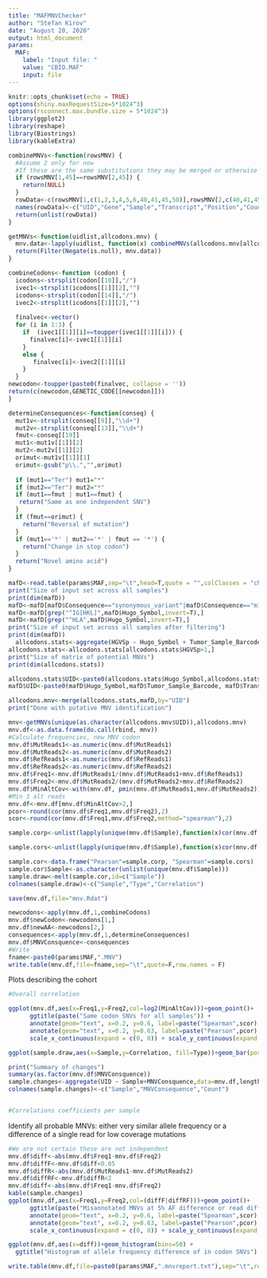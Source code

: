 ```yaml
---
title: "MAFMNVChecker"
author: "Stefan Kirov"
date: "August 20, 2020"
output: html_document
params: 
  MAF:
    label: "Input file: "
    value: "CBIO.MAF"
    input: file
---
```


```r
knitr::opts_chunk$set(echo = TRUE)
options(shiny.maxRequestSize=5*1024^3)
options(rsconnect.max.bundle.size = 5*1024^3)
library(ggplot2)
library(reshape)
library(Biostrings)
library(kableExtra)

```

```r


combineMNVs<-function(rowsMNV) {
  #Assume 2 only for now
  #If these are the same substitutions they may be merged or otherwise ineligible
  if (rowsMNV[1,45]==rowsMNV[2,45]) {
    return(NULL)
  }
  rowData<-c(rowsMNV[1,c(1,2,3,4,5,6,40,41,45,50)],rowsMNV[2,c(40,41,45,50)])
  names(rowData)<-c("UID","Gene","Sample","Transcript","Position","Count","MutReads1","RefReads1","Mutation1","Codon1","MutReads2","RefReads2","Mutation2","Codon2")
  return(unlist(rowData))
}

getMNVs<-function(uidlist,allcodons.mnv) {
  mnv.data<-lapply(uidlist, function(x) combineMNVs(allcodons.mnv[allcodons.mnv$UID==x,]))
  return(Filter(Negate(is.null), mnv.data))
}

combineCodons<-function (codon) {
  icodons<-strsplit(codon[[10]],"/")
  ivec1<-strsplit(icodons[[1]][2],"")
  icodons<-strsplit(codon[[14]],"/")
  ivec2<-strsplit(icodons[[1]][2],"")
  
  finalvec<-vector()
  for (i in 1:3) {
    if  (ivec1[[1]][i]==toupper(ivec1[[1]][i])) {
      finalvec[i]<-ivec1[[1]][i]
    }
    else {
       finalvec[i]<-ivec2[[1]][i]
    }
  }
newcodon<-toupper(paste0(finalvec, collapse = ''))
return(c(newcodon,GENETIC_CODE[[newcodon]]))
}

determineConsequences<-function(conseq) {
  mut1v<-strsplit(conseq[[9]],"\\d+")
  mut2v<-strsplit(conseq[[13]],"\\d+")
  fmut<-conseq[[19]]
  mut1<-mut1v[[1]][2]
  mut2<-mut2v[[1]][2]
  orimut<-mut1v[[1]][1] 
  orimut<-gsub("p\\.","",orimut)
  
  if (mut1=="Ter") mut1="*"
  if (mut2=="Ter") mut2="*"
  if (mut1==fmut | mut1==fmut) {
   return("Same as one independent SNV")
  }
  if (fmut==orimut) {
    return("Reversal of mutation")
  }
  if (mut1=='*' | mut2=='*' | fmut == '*') {
    return("Change in stop codon")
  }
  return("Novel amino acid")
}

```

```r

mafD<-read.table(params$MAF,sep="\t",head=T,quote = "",colClasses = "character")
print("Size of input set across all samples")
print(dim(mafD))
mafD<-mafD[mafD$Consequence=="synonymous_variant"|mafD$Consequence=="missense_variant"|mafD$Consequence=="stop_gained"|mafD$Consequence=="stop_lost",]
mafD<-mafD[grep("^IG[HKL]",mafD$Hugo_Symbol,invert=T),]
mafD<-mafD[grep("^HLA",mafD$Hugo_Symbol,invert=T),]
print("Size of input set across all samples after filtering")
print(dim(mafD))
  allcodons.stats<-aggregate(HGVSp ~ Hugo_Symbol + Tumor_Sample_Barcode + Transcript_ID + Protein_position,data=mafD,length)
allcodons.stats<-allcodons.stats[allcodons.stats$HGVSp>1,]
print("Size of matrix of potential MNVs")
print(dim(allcodons.stats))

allcodons.stats$UID<-paste0(allcodons.stats$Hugo_Symbol,allcodons.stats$Tumor_Sample_Barcode, allcodons.stats$Transcript_ID,allcodons.stats$Protein_position,sep=".")
mafD$UID<-paste0(mafD$Hugo_Symbol,mafD$Tumor_Sample_Barcode, mafD$Transcript_ID,mafD$Protein_position,sep=".")

allcodons.mnv<-merge(allcodons.stats,mafD,by="UID")
print("Done with putative MNV identification")

mnv<-getMNVs(unique(as.character(allcodons.mnv$UID)),allcodons.mnv)
mnv.df<-as.data.frame(do.call(rbind, mnv))
#Calculate frequencies, new MNV codon
mnv.df$MutReads1<-as.numeric(mnv.df$MutReads1)
mnv.df$MutReads2<-as.numeric(mnv.df$MutReads2)
mnv.df$RefReads1<-as.numeric(mnv.df$RefReads1)
mnv.df$RefReads2<-as.numeric(mnv.df$RefReads2)
mnv.df$Freq1<-mnv.df$MutReads1/(mnv.df$MutReads1+mnv.df$RefReads1)
mnv.df$Freq2<-mnv.df$MutReads2/(mnv.df$MutReads2+mnv.df$RefReads2)
mnv.df$MinAltCov<-with(mnv.df, pmin(mnv.df$MutReads1,mnv.df$MutReads2))
#Min 3 alt reads
mnv.df<-mnv.df[mnv.df$MinAltCov>2,]
pcor<-round(cor(mnv.df$Freq1,mnv.df$Freq2),2)
scor<-round(cor(mnv.df$Freq1,mnv.df$Freq2,method="spearman"),2)

sample.corp<-unlist(lapply(unique(mnv.df$Sample),function(x)cor(mnv.df[mnv.df$Sample==x,"Freq1"],mnv.df[mnv.df$Sample==x,"Freq2"])))

sample.cors<-unlist(lapply(unique(mnv.df$Sample),function(x)cor(mnv.df[mnv.df$Sample==x,"Freq1"],mnv.df[mnv.df$Sample==x,"Freq2"],method="spearman")))

sample.cor<-data.frame("Pearson"=sample.corp, "Spearman"=sample.cors)
sample.cor$Sample<-as.character(unlist(unique(mnv.df$Sample)))
sample.draw<-melt(sample.cor,id=c("Sample"))
colnames(sample.draw)<-c("Sample","Type","Correlation")

save(mnv.df,file="mnv.Rdat")


```


```r

newcodons<-apply(mnv.df,1,combineCodons)
mnv.df$newCodon<-newcodons[1,]
mnv.df$newAA<-newcodons[2,]
consequences<-apply(mnv.df,1,determineConsequences)
mnv.df$MNVConsquence<-consequences
#Write
fname<-paste0(params$MAF,".MNV")
write.table(mnv.df,file=fname,sep="\t",quote=F,row.names = F)

```


Plots describing the cohort

```r

#Overall correlation

ggplot(mnv.df,aes(x=Freq1,y=Freq2,col=log2(MinAltCov)))+geom_point()+ 
      ggtitle(paste("Same codon SNVs for all samples")) +
      annotate(geom="text", x=0.2, y=0.6, label=paste("Spearman",scor),color="red") +
      annotate(geom="text", x=0.2, y=0.63, label=paste("Pearson",pcor),color="red") +
      scale_x_continuous(expand = c(0, 0)) + scale_y_continuous(expand = c(0, 0))

ggplot(sample.draw,aes(x=Sample,y=Correlation, fill=Type))+geom_bar(position="dodge",stat="identity")+ theme(axis.text.x = element_text(angle = 90, vjust = 0.5, hjust=1))

print("Summary of changes")
summary(as.factor(mnv.df$MNVConsquence))
sample.changes<-aggregate(UID ~ Sample+MNVConsquence,data=mnv.df,length)
colnames(sample.changes)<-c("Sample","MNVConsequence","Count")


#Correlations coefficients per sample

```

Identify all probable MNVs: either very similar allele frequency or a difference of a single read for low coverage mutations

```r

#We are not certain these are not independent
mnv.df$diff<-abs(mnv.df$Freq1-mnv.df$Freq2)
mnv.df$diffF<-mnv.df$diff<0.05
mnv.df$diffR<-abs(mnv.df$MutReads1-mnv.df$MutReads2)
mnv.df$diffRF<-mnv.df$diffR<2
mnv.df$diff<-abs(mnv.df$Freq1-mnv.df$Freq2)
kable(sample.changes) 
ggplot(mnv.df,aes(x=Freq1,y=Freq2,col=(diffF|diffRF)))+geom_point()+ 
      ggtitle(paste("Misannotated MNVs at 5% AF difference or read diff<2")) +
      annotate(geom="text", x=0.2, y=0.6, label=paste("Spearman",scor),color="red") +
      annotate(geom="text", x=0.2, y=0.63, label=paste("Pearson",pcor),color="red") +
      scale_x_continuous(expand = c(0, 0)) + scale_y_continuous(expand = c(0, 0))

ggplot(mnv.df,aes(x=diff))+geom_histogram(bins=50) +
  ggtitle("Histogram of allele frequency difference of in codon SNVs")

write.table(mnv.df,file=paste0(params$MAF,".mnvreport.txt"),sep="\t",row.names=F,quote=F)


```
